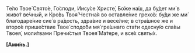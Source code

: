 Те́ло Твое́ Свято́е, Го́споди, Иису́се Христе́, Бо́же на́ш, да бу́дет ми́ в живо́т ве́чный, и Кро́вь Твоя́ Честна́я во оставле́ние грехо́в: бу́ди же ми́ благодаре́ние сие́ в ра́дость, здра́вие и весе́лие; в стра́шное же и второ́е прише́ствие Твое́ сподо́би мя́ гре́шнаго ста́ти одесну́ю сла́вы Твоея́, моли́твами Пречи́стыя Твоея́ Ма́тере, и все́х святы́х.

**[**Ами́нь.**]**
